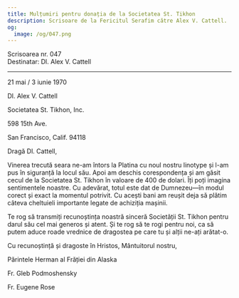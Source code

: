 ```yaml
---
title: Mulțumiri pentru donația de la Societatea St. Tikhon
description: Scrisoare de la Fericitul Serafim către Alex V. Cattell.
og:
  image: /og/047.png
---
```


<div style={{textAlign:'right', fontFamily:'monospace'}}>Scrisoarea nr. 047</div>
<div style={{textAlign:'left', fontFamily:'monospace'}}>Destinatar: Dl. Alex V. Cattell</div>

---

21 mai / 3 iunie 1970

Dl. Alex V. Cattell

Societatea St. Tikhon, Inc.

598 15th Ave.

San Francisco, Calif. 94118

Dragă Dl. Cattell,

Vinerea trecută seara ne-am întors la Platina cu noul nostru linotype și l-am pus în siguranță la locul său. Apoi am deschis corespondența și am găsit cecul de la Societatea St. Tikhon în valoare de 400 de dolari. Îți poți imagina sentimentele noastre. Cu adevărat, totul este dat de Dumnezeu—în modul corect și exact la momentul potrivit. Cu acești bani am reușit deja să plătim câteva cheltuieli importante legate de achiziția mașinii.

Te rog să transmiți recunoștința noastră sinceră Societății St. Tikhon pentru darul său cel mai generos și atent. Și te rog să te rogi pentru noi, ca să putem aduce roade vrednice de dragostea pe care tu și alții ne-ați arătat-o.

Cu recunoștință și dragoste în Hristos, Mântuitorul nostru,

Părintele Herman al Frăției din Alaska

Fr. Gleb Podmoshensky

Fr. Eugene Rose
